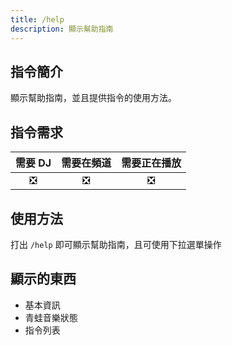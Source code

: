 ```yaml
---
title: /help
description: 顯示幫助指南
---
```


## 指令簡介
<Callout type="info">
顯示幫助指南，並且提供指令的使用方法。
</Callout>

## 指令需求
| 需要 DJ |	需要在頻道 | 需要正在播放 |
| :-----: | :-------: | :---------: |
|   ❎   |    ❎     |     ❎      |

## 使用方法
打出 `/help` 即可顯示幫助指南，且可使用下拉選單操作

## 顯示的東西
- 基本資訊
- 青蛙音樂狀態
- 指令列表